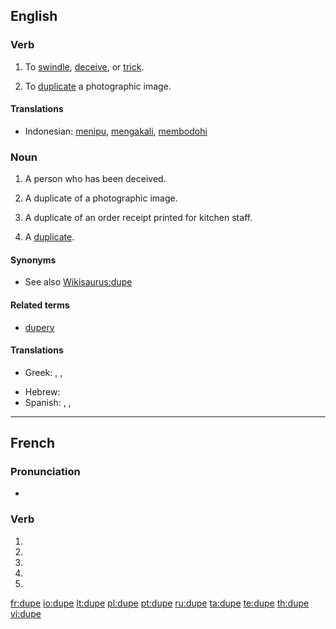 {{also|dupé}}
==English==

===Verb===
{{en-verb|dup|ing}}

# To [[swindle]], [[deceive]], or [[trick]].
# {{photography}} To [[duplicate]] a photographic image.

====Translations====
* Indonesian: [[tipu|menipu]], [[akal|mengakali]], [[bodoh|membodohi]]

===Noun===
{{en-noun}}

# A person who has been deceived.
# {{photography}} A duplicate of a photographic image.
# {{context|restaurant industry}} A duplicate of an order receipt printed for kitchen staff.
# {{informal}} A [[duplicate]].

====Synonyms====
* See also [[Wikisaurus:dupe]]

====Related terms====
* [[dupery]]

====Translations====
{{trans-top|deceived person}}
* Greek: {{t|el|κορόιδο|n|tr=koróido|sc=Grek}},  {{t|el|αγαθιάρης|m|tr=agathiáris|sc=Grek}},  {{t|el|αφελής|m|f|tr=afelís|sc=Grek}}
{{trans-mid}}
* Hebrew: {{t+|he|פראייר|m|tr=frayer|sc=Hebr}}
* Spanish: {{t-|es|incauto}},  {{t-|es|engrupido}},  {{t-|es|engañado|m}}
{{trans-bottom}}

----

==French==

===Pronunciation===
* {{IPA|lang=fr|/dyp/}}

===Verb===
{{fr-verb form}}

# {{conjugation of|duper||1|s|pres|ind|lang=fr}}
# {{conjugation of|duper||3|s|pres|ind|lang=fr}}
# {{conjugation of|duper||1|s|pres|sub|lang=fr}}
# {{conjugation of|duper||1|s|pres|sub|lang=fr}}
# {{conjugation of|duper||2|s|imp|lang=fr}}

[[fr:dupe]]
[[io:dupe]]
[[lt:dupe]]
[[pl:dupe]]
[[pt:dupe]]
[[ru:dupe]]
[[ta:dupe]]
[[te:dupe]]
[[th:dupe]]
[[vi:dupe]]